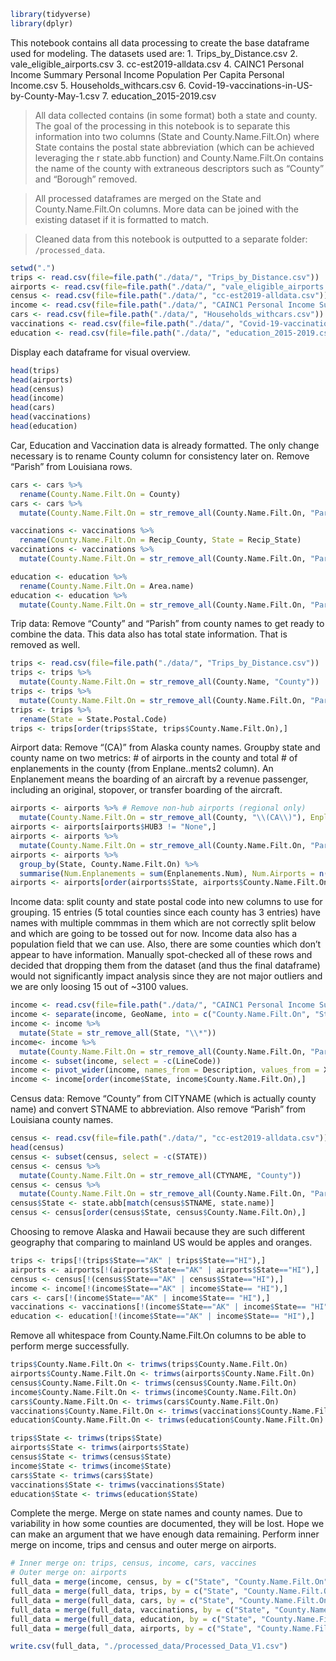 ```r
library(tidyverse)
library(dplyr)
```

This notebook contains all data processing to create the base dataframe used for modeling. The datasets used are:
1. Trips_by_Distance.csv
2. vale_eligible_airports.csv
3. cc-est2019-alldata.csv
4. CAINC1 Personal Income Summary Personal Income Population Per Capita Personal Income.csv
5. Households_withcars.csv
6. Covid-19-vaccinations-in-US-by-County-May-1.csv
7. education_2015-2019.csv

> All data collected contains (in some format) both a state and county. The goal of the processing in this notebook is to separate this information into two columns (State and County.Name.Filt.On) where State contains the postal state abbreviation (which can be achieved leveraging the r state.abb function) and County.Name.Filt.On contains the name of the county with extraneous descriptors such as "County" and "Borough" removed. 

> All processed dataframes are merged on the State and County.Name.Filt.On columns. More data can be joined with the existing dataset if it is formatted to match. 

> Cleaned data from this notebook is outputted to a separate folder: `/processed_data`. 

```r
setwd(".")
trips <- read.csv(file=file.path("./data/", "Trips_by_Distance.csv"))
airports <- read.csv(file=file.path("./data/", "vale_eligible_airports.csv"))
census <- read.csv(file=file.path("./data/", "cc-est2019-alldata.csv"))
income <- read.csv(file=file.path("./data/", "CAINC1 Personal Income Summary Personal Income Population Per Capita Personal Income.csv"))
cars <- read.csv(file=file.path("./data/", "Households_withcars.csv"))
vaccinations <- read.csv(file=file.path("./data/", "Covid-19-vaccinations-in-US-by-County-May-1.csv")) 
education <- read.csv(file=file.path("./data/", "education_2015-2019.csv"))
```

Display each dataframe for visual overview. 
```r
head(trips)
head(airports)
head(census)
head(income)
head(cars)
head(vaccinations)
head(education)
```
Car, Education and Vaccination data is already formatted. The only change necessary is to rename County column for consistency later on. Remove "Parish" from Louisiana rows. 
```r
cars <- cars %>%
  rename(County.Name.Filt.On = County)
cars <- cars %>%
  mutate(County.Name.Filt.On = str_remove_all(County.Name.Filt.On, "Parish"))

vaccinations <- vaccinations %>%
  rename(County.Name.Filt.On = Recip_County, State = Recip_State)
vaccinations <- vaccinations %>%
  mutate(County.Name.Filt.On = str_remove_all(County.Name.Filt.On, "Parish"))
```
```r
education <- education %>%
  rename(County.Name.Filt.On = Area.name)
education <- education %>%
  mutate(County.Name.Filt.On = str_remove_all(County.Name.Filt.On, "Parish"))
```

Trip data: Remove "County" and "Parish" from county names to get ready to combine the data. This data also has total state information. That is removed as well. 
```r
trips <- read.csv(file=file.path("./data/", "Trips_by_Distance.csv"))
trips <- trips %>%
  mutate(County.Name.Filt.On = str_remove_all(County.Name, "County"))
trips <- trips %>%
  mutate(County.Name.Filt.On = str_remove_all(County.Name.Filt.On, "Parish"))
trips <- trips %>%
  rename(State = State.Postal.Code)
trips <- trips[order(trips$State, trips$County.Name.Filt.On),]
```

Airport data: Remove "(CA)" from Alaska county names. Groupby state and county name on two metrics: # of airports in the county and total # of enplanements in the county (from Enplane..ments2 column). An Enplanement means the boarding of an aircraft by a revenue passenger, including an original, stopover, or transfer boarding of the aircraft.  
```r
airports <- airports %>% # Remove non-hub airports (regional only) 
  mutate(County.Name.Filt.On = str_remove_all(County, "\\(CA\\)"), Enplanements.Num = as.numeric(gsub(",","",airports$Enplane..ments2)))
airports <- airports[airports$HUB3 != "None",]
airports <- airports %>%
  mutate(County.Name.Filt.On = str_remove_all(County.Name.Filt.On, "Parish"))
airports <- airports %>%
  group_by(State, County.Name.Filt.On) %>%
  summarise(Num.Enplanements = sum(Enplanements.Num), Num.Airports = n())
airports <- airports[order(airports$State, airports$County.Name.Filt.On),]
```
Income data: split county and state postal code into new columns to use for grouping. 15 entries (5 total counties since each county has 3 entries) have names with multiple commmas in them which are not correctly split below and which are going to be tossed out for now. Income data also has a population field that we can use. Also, there are some counties which don't appear to have information. Manually spot-checked all of these rows and decided that dropping them from the dataset (and thus the final dataframe) would not significantly impact analysis since they are not major outliers and we are only loosing 15 out of ~3100 values.
```r
income <- read.csv(file=file.path("./data/", "CAINC1 Personal Income Summary Personal Income Population Per Capita Personal Income.csv"))
income <- separate(income, GeoName, into = c("County.Name.Filt.On", "State"), sep = "\\, ", remove = FALSE)
income <- income %>% 
  mutate(State = str_remove_all(State, "\\*"))
income<- income %>%
  mutate(County.Name.Filt.On = str_remove_all(County.Name.Filt.On, "Parish"))
income <- subset(income, select = -c(LineCode))
income <- pivot_wider(income, names_from = Description, values_from = X2019)
income <- income[order(income$State, income$County.Name.Filt.On),]
```

Census data: Remove "County" from CITYNAME (which is actually county name) and convert STNAME to abbreviation. Also remove "Parish" from Louisiana county names. 
```r
census <- read.csv(file=file.path("./data/", "cc-est2019-alldata.csv"))
head(census)
census <- subset(census, select = -c(STATE))
census <- census %>% 
  mutate(County.Name.Filt.On = str_remove_all(CTYNAME, "County"))
census <- census %>%
  mutate(County.Name.Filt.On = str_remove_all(County.Name.Filt.On, "Parish"))
census$State <- state.abb[match(census$STNAME, state.name)]
census <- census[order(census$State, census$County.Name.Filt.On),]
```

Choosing to remove Alaska and Hawaii because they are such different geography that comparing to mainland US would be apples and oranges. 
```r
trips <- trips[!(trips$State=="AK" | trips$State=="HI"),]
airports <- airports[!(airports$State=="AK" | airports$State=="HI"),]
census <- census[!(census$State=="AK" | census$State=="HI"),]
income <- income[!(income$State=="AK" | income$State== "HI"),]
cars <- cars[!(income$State=="AK" | income$State== "HI"),]
vaccinations <- vaccinations[!(income$State=="AK" | income$State== "HI"),]
education <- education[!(income$State=="AK" | income$State== "HI"),]
```

Remove all whitespace from County.Name.Filt.On columns to be able to perform merge successfully. 
```r
trips$County.Name.Filt.On <- trimws(trips$County.Name.Filt.On)
airports$County.Name.Filt.On <- trimws(airports$County.Name.Filt.On)
census$County.Name.Filt.On <- trimws(census$County.Name.Filt.On)
income$County.Name.Filt.On <- trimws(income$County.Name.Filt.On)
cars$County.Name.Filt.On <- trimws(cars$County.Name.Filt.On)
vaccinations$County.Name.Filt.On <- trimws(vaccinations$County.Name.Filt.On)
education$County.Name.Filt.On <- trimws(education$County.Name.Filt.On)

trips$State <- trimws(trips$State)
airports$State <- trimws(airports$State)
census$State <- trimws(census$State)
income$State <- trimws(income$State)
cars$State <- trimws(cars$State)
vaccinations$State <- trimws(vaccinations$State)
education$State <- trimws(education$State)
```

Complete the merge. Merge on state names and county names. Due to variability in how some counties are documented, they will be lost. Hope we can make an argument that we have enough data remaining. Perform inner merge on income, trips and census and outer merge on airports. 
```r
# Inner merge on: trips, census, income, cars, vaccines
# Outer merge on: airports 
full_data = merge(income, census, by = c("State", "County.Name.Filt.On"))
full_data = merge(full_data, trips, by = c("State", "County.Name.Filt.On"))
full_data = merge(full_data, cars, by = c("State", "County.Name.Filt.On"))
full_data = merge(full_data, vaccinations, by = c("State", "County.Name.Filt.On"))
full_data = merge(full_data, education, by = c("State", "County.Name.Filt.On"))
full_data = merge(full_data, airports, by = c("State", "County.Name.Filt.On"), all.x = TRUE)
```

```r
write.csv(full_data, "./processed_data/Processed_Data_V1.csv")
```
